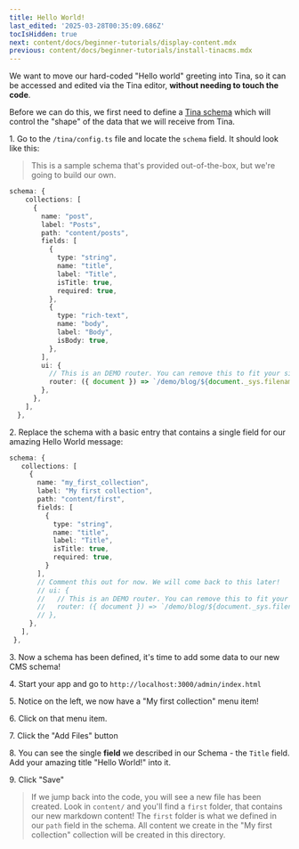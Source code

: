 ```yaml
---
title: Hello World!
last_edited: '2025-03-28T00:35:09.686Z'
tocIsHidden: true
next: content/docs/beginner-tutorials/display-content.mdx
previous: content/docs/beginner-tutorials/install-tinacms.mdx
---
```


We want to move our hard-coded "Hello world" greeting into Tina, so it can be accessed and edited via the Tina editor, **without needing to touch the code**.

Before we can do this, we first need to define a [Tina schema]() which will control the "shape" of the data that we will receive from Tina.

1\. Go to the `/tina/config.ts` file and locate the `schema` field. It should look like this:

> This is a sample schema that's provided out-of-the-box, but we're going to build our own.

```typescript
schema: {
    collections: [
      {
        name: "post",
        label: "Posts",
        path: "content/posts",
        fields: [
          {
            type: "string",
            name: "title",
            label: "Title",
            isTitle: true,
            required: true,
          },
          {
            type: "rich-text",
            name: "body",
            label: "Body",
            isBody: true,
          },
        ],
        ui: {
          // This is an DEMO router. You can remove this to fit your site
          router: ({ document }) => `/demo/blog/${document._sys.filename}`,
        },
      },
    ],
  },
```

2\. Replace the schema with a basic entry that contains a single field for our amazing Hello World message:

```typescript
schema: {
   collections: [
     {
       name: "my_first_collection",
       label: "My first collection",
       path: "content/first",
       fields: [
         {
           type: "string",
           name: "title",
           label: "Title",
           isTitle: true,
           required: true,
         }
       ],
       // Comment this out for now. We will come back to this later!
       // ui: {
       //   // This is an DEMO router. You can remove this to fit your site
       //   router: ({ document }) => `/demo/blog/${document._sys.filename}`,
       // },
     },
   ],
 },
```

3\. Now a schema has been defined, it's time to add some data to our new CMS schema!

4\. Start your app and go to `http://localhost:3000/admin/index.html`

5\. Notice on the left, we now have a "My first collection" menu item!

6\. Click on that menu item.

7\. Click the "Add Files" button

8\. You can see the single **field** we described in our Schema - the `Title` field. Add your amazing title "Hello World!" into it.

9\. Click "Save"

> If we jump back into the code, you will see a new file has been created. Look in `content/` and you'll find a `first` folder, that contains our new markdown content! The `first` folder is what we defined in our `path` field in the schema. All content we create in the "My first collection" collection will be created in this directory.
